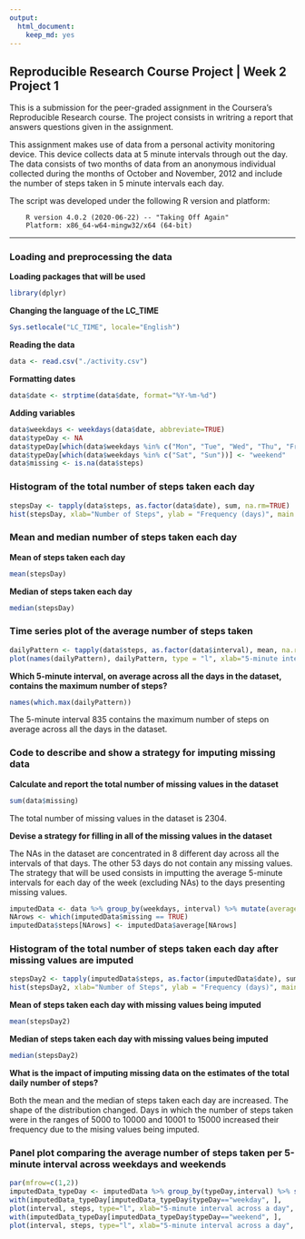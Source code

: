 ```yaml
---
output: 
  html_document: 
    keep_md: yes
---
```

## Reproducible Research Course Project | Week 2 Project 1

This is a submission for the peer-graded assignment in the Coursera's Reproducible Research course. The project consists in writring a report that answers questions given in the assignment.

This assignment makes use of data from a personal activity monitoring device. This device collects data at 5 minute intervals through out the day. The data consists of two months of data from an anonymous individual collected during the months of October and November, 2012 and include the number of steps taken in 5 minute intervals each day.

The script was developed under the following R version and platform:

        R version 4.0.2 (2020-06-22) -- "Taking Off Again"
        Platform: x86_64-w64-mingw32/x64 (64-bit)

---

### Loading and preprocessing the data

**Loading packages that will be used**

```r
library(dplyr)
```

**Changing the language of the LC_TIME**

```r
Sys.setlocale("LC_TIME", locale="English")
```

**Reading the data**

```r
data <- read.csv("./activity.csv")
```

**Formatting dates**

```r
data$date <- strptime(data$date, format="%Y-%m-%d")
```

**Adding variables**

```r
data$weekdays <- weekdays(data$date, abbreviate=TRUE)
data$typeDay <- NA
data$typeDay[which(data$weekdays %in% c("Mon", "Tue", "Wed", "Thu", "Fri"))] <- "weekday"
data$typeDay[which(data$weekdays %in% c("Sat", "Sun"))] <- "weekend"
data$missing <- is.na(data$steps)
```

### Histogram of the total number of steps taken each day

```r
stepsDay <- tapply(data$steps, as.factor(data$date), sum, na.rm=TRUE)
hist(stepsDay, xlab="Number of Steps", ylab = "Frequency (days)", main = "Histogram of Steps taken each Day", col="green")
```

### Mean and median number of steps taken each day

**Mean of steps taken each day**

```r
mean(stepsDay)
```

**Median of steps taken each day**

```r
median(stepsDay)
```

### Time series plot of the average number of steps taken

```r
dailyPattern <- tapply(data$steps, as.factor(data$interval), mean, na.rm=TRUE)
plot(names(dailyPattern), dailyPattern, type = "l", xlab="5-minute interval across a day", ylab="Average Steps across all days", main="Average Daily Activity Pattern", col="blue")
```

**Which 5-minute interval, on average across all the days in the dataset, contains the maximum number of steps?**

```r
names(which.max(dailyPattern))
```

The 5-minute interval 835 contains the maximum number of steps on average across all the days in the dataset. 


### Code to describe and show a strategy for imputing missing data

**Calculate and report the total number of missing values in the dataset**

```r
sum(data$missing)
```

The total number of missing values in the dataset is 2304.

**Devise a strategy for filling in all of the missing values in the dataset**

The NAs in the dataset are concentrated in 8 different day across all the intervals of that days. The other 53 days do not contain any missing values.
The strategy that will be used consists in imputting the average 5-minute intervals for each day of the week (excluding NAs) to the days presenting missing values.

```r
imputedData <- data %>% group_by(weekdays, interval) %>% mutate(average=mean(steps, na.rm=TRUE))
NArows <- which(imputedData$missing == TRUE)
imputedData$steps[NArows] <- imputedData$average[NArows]
```

### Histogram of the total number of steps taken each day after missing values are imputed

```r
stepsDay2 <- tapply(imputedData$steps, as.factor(imputedData$date), sum)
hist(stepsDay2, xlab="Number of Steps", ylab = "Frequency (days)", main = "Histogram of Steps taken each Day", col="green")
```

**Mean of steps taken each day with missing values being imputed**

```r
mean(stepsDay2)
```

**Median of steps taken each day with missing values being imputed**

```r
median(stepsDay2)
```

**What is the impact of imputing missing data on the estimates of the total daily number of steps?**

Both the mean and the median of steps taken each day are increased. The shape of the distribution changed. Days in which the number of steps taken were in the ranges of 5000 to 10000 and 10001 to 15000 increased their frequency due to the mising values being imputed.

### Panel plot comparing the average number of steps taken per 5-minute interval across weekdays and weekends

```r
par(mfrow=c(1,2))
imputedData_typeDay <- imputedData %>% group_by(typeDay,interval) %>% summarize(steps=mean(steps))
with(imputedData_typeDay[imputedData_typeDay$typeDay=="weekday", ],
plot(interval, steps, type="l", xlab="5-minute interval across a day", ylab="Average Steps across all days", main="Weekdays Average Daily Activity Pattern", col="blue", ylim=c(0,250)))
with(imputedData_typeDay[imputedData_typeDay$typeDay=="weekend", ],
plot(interval, steps, type="l", xlab="5-minute interval across a day", ylab="Average Steps across all days", main="Weekends Average Daily Activity Pattern", col="red", ylim=c(0,250)))
```
